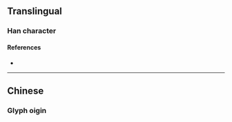 {{character info/new}}
{{also|場}}
==Translingual==
{{stroke order}}

===Han character===
{{Han char|rn=32|rad=土|as=03|sn=6|four=|canj=GNSH|ids=⿰土𠃓}}

====References====
* {{Han ref|kx=0224.181|hdz=10421.010|uh=573A|ud=22330}}

----

==Chinese==
===Glyph oigin===
{{Han simp|場|f=昜|t=𠃓}}
{{zh-see|場}}